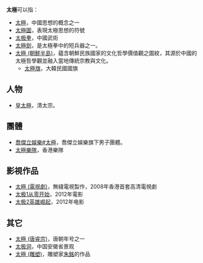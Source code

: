 '''太極'''可以指：
* [[太極|太極]]，中國思想的概念之一
* [[太極圖|太極圖]]，表現太極思想的符號
* [[太极拳|太极拳]]，中國武術
* [[太極劍|太極劍]]，是太極拳中的短兵器之一。
* [[太極_(朝鮮半島)|太極 (朝鮮半島)]]，蘊含朝鮮民族國家的文化哲學價值觀之圖紋，其源於中國的太極哲學觀並融入當地傳統宗教與文化。
** [[太極旗|太極旗]]，大韓民國國旗

== 人物 ==
* [[皇太極|皇太極]]，清太宗。

== 團體 ==
* [[喬傑立娛樂#太極|喬傑立娛樂#太極]]，喬傑立娛樂旗下男子團體。
* [[太極樂隊|太極樂隊]]，香港樂隊

==影視作品==
* [[太極_(電視劇)|太極 (電視劇)]]，無綫電視製作，2008年香港首套高清電視劇
* [[太极1从零开始|太极1从零开始]]，2012年電影
* [[太极2英雄崛起|太极2英雄崛起]]，2012年电影

==其它==
* [[太極_(唐睿宗)|太極 (唐睿宗)]]，唐朝年号之一
* [[太极洞|太极洞]]，中国安徽省景观
* [[太極_(雕塑)|太極 (雕塑)]]，雕塑家[[朱銘_(1938年)|朱銘]]的作品

{{disambig|Cat=二字中國相關消歧義}}